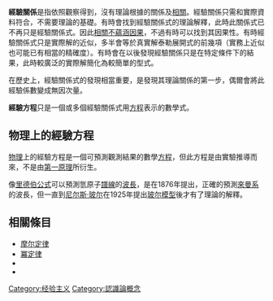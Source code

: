{{unreferenced|time=2015-07-25T14:22:47+00:00}}
{{noteTA
|G1=Math
|G2=Physics
}}
'''經驗關係'''是指依照觀察得到，沒有理論根據的關係及[[相關_(概率論)|相關]]。經驗關係只需和實際資料符合，不需要理論的基礎。有時會找到經驗關係式的理論解釋，此時此關係式已不再只是經驗關係式。因此[[相關不蘊涵因果|相關不蘊涵因果]]，不過有時可以找到其因果性。有時經驗關係式只是實際解的近似，多半會等於真實解泰勒展開式的前幾項（實務上近似也可能已有相當的精確度）。有時會在以後發現經驗關係只是在特定條件下的結果，此時較廣泛的實際解簡化為較簡單的型式。

在歷史上，經驗關係式的發現相當重要，是發現其理論關係的第一步，偶爾會將此經驗係數變成無因次量。

'''經驗方程'''只是一個或多個經驗關係式用[[方程|方程]]表示的數學式。

==物理上的經驗方程==
[[物理|物理]]上的經驗方程是一個可預測觀測結果的數學[[方程|方程]]，但此方程是由實驗推導而來，不是由[[第一原理|第一原理]]所衍生。

像[[里德伯公式|里德伯公式]]可以預測氫原子[[譜線|譜線]]的[[波長|波長]]，是在1876年提出，正確的預測[[來曼系|來曼系]]的波長，但一直到[[尼尔斯·玻尔|尼尔斯·玻尔]]在1925年提出[[玻尔模型|玻尔模型]]後才有了理論的解釋。

==相關條目==
* [[摩尔定律|摩尔定律]]
* [[冪定律|冪定律]]
* {{le|经验性证据|Empirical evidence}}
* {{le|啟發性論點|Heuristic argument}}

{{DEFAULTSORT:Empirical Relationship}}
[[Category:经验主义|Category:经验主义]]
[[Category:認識論概念|Category:認識論概念]]
<!--[[Category:科学的认识论|Category:科学的认识论]]-->

{{Science-stub}}